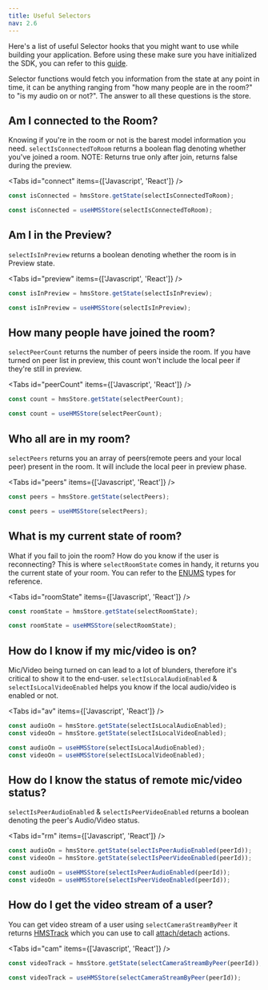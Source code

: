 ```yaml
---
title: Useful Selectors
nav: 2.6
---
```


Here's a list of useful Selector hooks that you might want to use while building your application. Before using these make sure you have initialized the SDK, you can refer to this [guide](/javascript/v2/guides/javascript-quickstart#initializing-the-sdk).

Selector functions would fetch you information from the state at any point in time, it can be anything ranging from "how many people are in the room?" to "is my audio on or not?". The answer to all these questions is the store.

## Am I connected to the Room?

Knowing if you're in the room or not is the barest model information you need. `selectIsConnectedToRoom` returns a boolean flag denoting whether you've joined a room. NOTE: Returns true only after join, returns false during the preview.

<Tabs id="connect" items={['Javascript', 'React']} />

<Tab id='connect-0'>

```js section=ConnectedRoom sectionIndex=1 tab=JS
const isConnected = hmsStore.getState(selectIsConnectedToRoom);
```

</Tab>

<Tab id='connect-1'>

```jsx section=Dependencies sectionIndex=1 tab=React
const isConnected = useHMSStore(selectIsConnectedToRoom);
```

</Tab>

## Am I in the Preview?

`selectIsInPreview` returns a boolean denoting whether the room is in Preview state.

<Tabs id="preview" items={['Javascript', 'React']} />

<Tab id='preview-0'>

```js section=Preview sectionIndex=1 tab=JS
const isInPreview = hmsStore.getState(selectIsInPreview);
```

</Tab>

<Tab id='preview-1'>

```jsx section=Preview sectionIndex=1 tab=React
const isInPreview = useHMSStore(selectIsInPreview);
```

</Tab>

## How many people have joined the room?

`selectPeerCount` returns the number of peers inside the room. If you have turned on
peer list in preview, this count won't include the local peer if they're still in preview.

<Tabs id="peerCount" items={['Javascript', 'React']} />

<Tab id='peerCount-0'>

```js section=PeerCount sectionIndex=1 tab=JS
const count = hmsStore.getState(selectPeerCount);
```

</Tab>

<Tab id='peerCount-1'>

```jsx section=PeerCount sectionIndex=1 tab=React
const count = useHMSStore(selectPeerCount);
```

 </Tab>

## Who all are in my room?

`selectPeers` returns you an array of peers(remote peers and your local peer) present in the room. It will
include the local peer in preview phase.

<Tabs id="peers" items={['Javascript', 'React']} />

<Tab id='peers-0'>

```js section=inRoom sectionIndex=1 tab=JS
const peers = hmsStore.getState(selectPeers);
```

</Tab>

<Tab id='peers-1'>

```jsx section=inRoom sectionIndex=1 tab=React
const peers = useHMSStore(selectPeers);
```

</Tab>

## What is my current state of room?

What if you fail to join the room? How do you know if the user is reconnecting? This is where `selectRoomState` comes in handy, it returns you the current state of your room. You can refer to the [ENUMS](/api-reference/javascript/v2/enums/HMSRoomState) types for reference.

<Tabs id="roomState" items={['Javascript', 'React']} />

<Tab id='roomState-0'>

```js section=RoomState sectionIndex=1 tab=JS
const roomState = hmsStore.getState(selectRoomState);
```

</Tab>

<Tab id='roomState-1'>

```jsx section=RoomState sectionIndex=1 tab=React
const roomState = useHMSStore(selectRoomState);
```

</Tab>

## How do I know if my mic/video is on?

Mic/Video being turned on can lead to a lot of blunders, therefore it's critical to show it to the end-user. `selectIsLocalAudioEnabled` & `selectIsLocalVideoEnabled` helps you know if the local audio/video is enabled or not.

<Tabs id="av" items={['Javascript', 'React']} />

<Tab id='av-0'>

```js section=MicVideoToggle sectionIndex=1 tab=JS
const audioOn = hmsStore.getState(selectIsLocalAudioEnabled);
const videoOn = hmsStore.getState(selectIsLocalVideoEnabled);
```

</Tab>

<Tab id='av-1'>

```jsx section=MicVideoToggle sectionIndex=1 tab=React
const audioOn = useHMSStore(selectIsLocalAudioEnabled);
const videoOn = useHMSStore(selectIsLocalVideoEnabled);
```

</Tab>

## How do I know the status of remote mic/video status?

`selectIsPeerAudioEnabled` & `selectIsPeerVideoEnabled` returns a boolean denoting the peer's Audio/Video status.

<Tabs id="rm" items={['Javascript', 'React']} />

<Tab id='rm-0'>

```js section=MicVideoStatus sectionIndex=1 tab=JS
const audioOn = hmsStore.getState(selectIsPeerAudioEnabled(peerId));
const videoOn = hmsStore.getState(selectIsPeerVideoEnabled(peerId));
```

</Tab>

<Tab id='rm-1'>

```jsx section=MicVideoStatus sectionIndex=1 tab=React
const audioOn = useHMSStore(selectIsPeerAudioEnabled(peerId));
const videoOn = useHMSStore(selectIsPeerVideoEnabled(peerId));
```

</Tab>

## How do I get the video stream of a user?

You can get video stream of a user using `selectCameraStreamByPeer` it returns [HMSTrack](/api-reference/javascript/v2/interfaces/HMSTrack) which you can use to call [attach/detach](/javascript/v2/features/render-video) actions.

<Tabs id="cam" items={['Javascript', 'React']} />

<Tab id='cam-0'>

```js section=VideoStream sectionIndex=1 tab=JS
const videoTrack = hmsStore.getState(selectCameraStreamByPeer(peerId));
```

</Tab>

<Tab id='cam-1'>

```jsx section=VideoStream sectionIndex=1 tab=React
const videoTrack = useHMSStore(selectCameraStreamByPeer(peerId));
```

</Tab>
